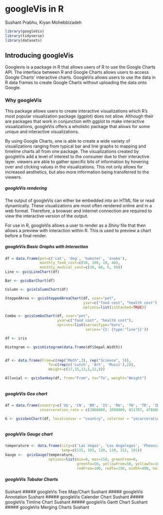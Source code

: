 # googleVis in R

Sushant Prabhu, Kiyan Mohebbizadeh

```r
library(googleVis)
library(tidyverse)
library(datasets)
```


## Introducing googleVis
Googlevis is a package in R that allows users of R to use the Google Charts API.
The interface between R and Google Charts allows users to access Google Charts' 
interactive charts. GoogleVis allows users to use the data in R data frames to 
create Google Charts without uploading the data onto Google. 

### Why googleVis
This package allows users to create interactive visualizations which R's most popular
visualization package (ggplot) does not allow. Although their are packages that work 
in conjunction with ggplot to make interactive visualizations, googleVis offers a 
wholistic package that allows for some unique and interactive visualizations.

By using Google Charts, one is able to create a wide variety of visualizations
ranging from typical bar and line graphs to mapping and timeline charts all from one package. 
The visualizations created by googleVis add a level of interest to the consumer
due to their interactive layer. viewers are able to gather specific bits of information
by hovering over and clicking values in the visualizations. This not only allows
for increased aesthetics, but also more information being transferred to the viewers.

##### googleVis rendering

The output of googleVis can either be embedded into an HTML file or read dynamically. 
These visualizations are most often rendered online and in a web format. Therefore,
a browser and internet connection are required to view the interactive version of the
output. 

For use in R, googleVis allows a user to render as a *Shiny* file that then allows
a preview with interaction within R. This is used to preview a chart before a final
render.

##### googleVis Basic Graphs with Interaction
```r
df = data.frame(pet=c('cat', 'dog', 'hamster', 'snake'),
                monthly_food_cost=c(50, 100, 10, 40),
                monthly_medical_cost=c(30, 60, 5, 50))
Line <- gvisLineChart(df)

Bar <- gvisBarChart(df)

Column <- gvisColumnChart(df)

SteppedArea <- gvisSteppedAreaChart(df, xvar="pet", 
                                    yvar=c("food cost", "health cost"),
                                    options=list(isStacked=TRUE))

Combo <- gvisComboChart(df, xvar="pet",
                        yvar=c("food cost", "health cost"),
                        options=list(seriesType="bars",
                                     series='{1: {type:"line"}}'))
```

```r
df <- iris

Histogram <- gvisHistogram(data.frame(df$Sepal.Width))
              
```

```r
df <- data.frame(From=c(rep("Math",3), rep("Science", 3)),
                    To=c(rep(c('Lunch', 'Art', 'Music'),2)),
                    Weight=c(17,15,13,5,12,8))

Alluvial <- gvisSankey(df, from="From", to="To", weight="Weight")
              
```
##### googleVis Geo chart
```r
df = data.frame(country=c('US', 'CN', 'BR', 'IS', 'RU', 'TH', 'TR', 'ID', 'MX', 'IR' ),
                incarceration_rate = c(2068800, 1690000, 811707, 478600, 471490, 309282, 291198, 266259, 220866, 189000))

G <- gvisGeoChart(df, locationvar = "country", colorvar = "incarceration_rate")
              
```
##### googleVis Gauge chart
```r
temperature <- data.frame(city=c('Las Vegas', 'Los Angeleges', 'Pheonix', 'Dallas', 'Houston', 'Miami'),
                          temp=c(115, 103, 120, 110, 112, 101))
Gauge <-  gvisGauge(temperature, 
                    options=list(min=0, max=150, greenFrom=0,
                                 greenTo=50, yellowFrom=50, yellowTo=100,
                                 redFrom=100, redTo=150, width=400, height=300))

```
##### googleVis Tabular Charts
Sushant
##### googleVis Tree Map/Chart
Sushant
##### googleVis Annotation
Sushant
##### googleVis Calender Chart
Sushant
##### googleVis Timline Chart
Sushant
##### googleVis Gantt Chart
Sushant
##### googleVis Merging Charts
Sushant
